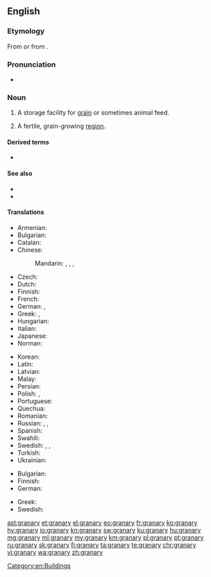 ==English==
{{wikipedia}}

===Etymology===
{{PIE root|en|ǵerh₂}}
From {{suffix|grain|ary|lang=en}} or from {{etyl|la|en}} {{m|la|grānārium}}.

===Pronunciation===
* {{IPA|/ˈɡɹænəɹi/|lang=en}}

===Noun===
{{en-noun|granaries|granarys}}

# {{lb|en|agriculture}} A storage facility for [[grain]] or sometimes animal feed.
# {{lb|en|figuratively}} A fertile, grain-growing [[region]].

====Derived terms====
* {{l|en|granary bread}}

====See also====
* {{l|en|silo}}
* {{l|en|grain elevator}}

====Translations====
{{trans-top|storage facility}}
* Armenian: {{t+|hy|ամբար}}
* Bulgarian: {{t+|bg|хамбар|m|sc=Cyrl}}
* Catalan: {{t|ca|graner}}
* Chinese:
*: Mandarin: {{t|cmn|筒倉|sc=Hani}}, {{t|cmn|筒仓|tr=tǒngcāng|sc=Hani}}, {{t+|cmn|糧倉|sc=Hani}}, {{t+|cmn|粮仓|tr=liángcāng|sc=Hani}}
* Czech: {{t|cs|sýpka|f}}
* Dutch: {{t|nl|graanschuur}}
* Finnish: {{t+|fi|aitta}}
* French: {{t+|fr|grenier|m}}
* German: {{t|de|Getreidespeicher|m}}, {{t|de|Kornhaus|n}}
* Greek: {{t+|el|σιταποθήκη|m}}, {{t+|el|σιτοβολώνας|m}}
* Hungarian: {{t+|hu|magtár}}
* Italian: {{t+|it|granaio}}
* Japanese: {{t|ja|穀倉|tr=こくそう, kokusō|sc=Jpan}}
* Norman: {{t|nrf|grain'nie|f}}
{{trans-mid}}
* Korean: {{t+|ko|곡창|sc=Kore}}
* Latin: {{t|la|granarium}}
* Latvian: {{t|lv|klēts|f}}
* Malay: {{t|ms|jelapang}}
* Persian: {{t+|fa|انبار|tr=ambâr}}
* Polish: {{t+|pl|spichlerz|m}}, {{t+|pl|spichrz|m}}
* Portuguese: {{t+|pt|celeiro|m}}
* Quechua: {{t|qu|pirwa}}
* Romanian: {{t+|ro|grânar}}
* Russian: {{t+|ru|зернохрани́лище|n}}, {{t+|ru|амба́р|m}}, {{t+|ru|жи́тница|f}}
* Spanish: {{t+|es|granero|m}}
* Swahili: {{t+|sw|ghala}}
* Swedish: {{t|sv|spannmålsmagasin|n}}, {{t|sv|sädesmagasin|n}}, {{t|sv|kornbod|c}}
* Turkish: {{t+|tr|ambar}}
* Ukrainian: {{t|uk|шпіхлір|m|tr=špixlír|sc=Cyrl}}
{{trans-bottom}}

{{trans-top|fertile, grain-growing region}}
* Bulgarian: {{t+|bg|житница|f|sc=Cyrl}}
* Finnish: {{t+|fi|vilja-aitta}}
* German: {{t+|de|Kornkammer|f}}
{{trans-mid}}
* Greek: {{t+|el|σιτοβολώνας|m}}
* Swedish: {{t|sv|kornbod|c}}
{{trans-bottom}}

[[Category:en:Buildings]]

[[ast:granary]]
[[et:granary]]
[[el:granary]]
[[eo:granary]]
[[fr:granary]]
[[ko:granary]]
[[hy:granary]]
[[io:granary]]
[[kn:granary]]
[[sw:granary]]
[[ku:granary]]
[[hu:granary]]
[[mg:granary]]
[[ml:granary]]
[[my:granary]]
[[km:granary]]
[[pl:granary]]
[[pt:granary]]
[[ru:granary]]
[[sk:granary]]
[[fi:granary]]
[[ta:granary]]
[[te:granary]]
[[chr:granary]]
[[vi:granary]]
[[wa:granary]]
[[zh:granary]]